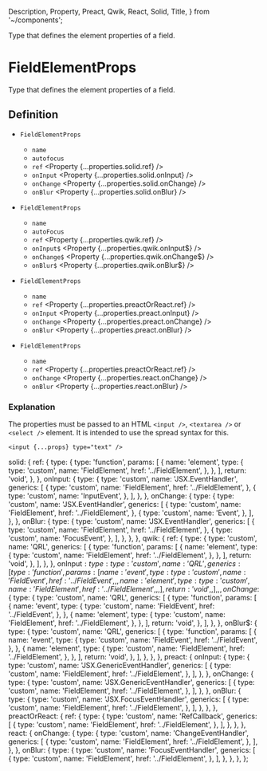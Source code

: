   Description,
  Property,
  Preact,
  Qwik,
  React,
  Solid,
  Title,
} from '~/components';

<Title>FieldElementProps</Title>
<Description>Type that defines the element properties of a field.</Description>

# FieldElementProps

Type that defines the element properties of a field.

## Definition

<Solid block>

- `FieldElementProps` <Property type="object" />
  - `name` <Property type="string" />
  - `autofocus` <Property type="boolean" />
  - `ref` <Property {...properties.solid.ref} />
  - `onInput` <Property {...properties.solid.onInput} />
  - `onChange` <Property {...properties.solid.onChange} />
  - `onBlur` <Property {...properties.solid.onBlur} />

</Solid>

<Qwik block>

- `FieldElementProps` <Property type="object" />
  - `name` <Property type="string" />
  - `autoFocus` <Property type="boolean" />
  - `ref` <Property {...properties.qwik.ref} />
  - `onInput$` <Property {...properties.qwik.onInput$} />
  - `onChange$` <Property {...properties.qwik.onChange$} />
  - `onBlur$` <Property {...properties.qwik.onBlur$} />

</Qwik>

<Preact block>

- `FieldElementProps` <Property type="object" />
  - `name` <Property type="string" />
  - `ref` <Property {...properties.preactOrReact.ref} />
  - `onInput` <Property {...properties.preact.onInput} />
  - `onChange` <Property {...properties.preact.onChange} />
  - `onBlur` <Property {...properties.preact.onBlur} />

</Preact>

<React block>

- `FieldElementProps` <Property type="object" />
  - `name` <Property type="string" />
  - `ref` <Property {...properties.preactOrReact.ref} />
  - `onChange` <Property {...properties.react.onChange} />
  - `onBlur` <Property {...properties.react.onBlur} />

</React>

### Explanation

The properties must be passed to an HTML `<input />`, `<textarea />` or `<select />` element. It is intended to use the spread syntax for this.

```tsx
<input {...props} type="text" />
```

  solid: {
    ref: {
      type: {
        type: 'function',
        params: [
          {
            name: 'element',
            type: {
              type: 'custom',
              name: 'FieldElement',
              href: '../FieldElement',
            },
          },
        ],
        return: 'void',
      },
    },
    onInput: {
      type: {
        type: 'custom',
        name: 'JSX.EventHandler',
        generics: [
          {
            type: 'custom',
            name: 'FieldElement',
            href: '../FieldElement',
          },
          {
            type: 'custom',
            name: 'InputEvent',
          },
        ],
      },
    },
    onChange: {
      type: {
        type: 'custom',
        name: 'JSX.EventHandler',
        generics: [
          {
            type: 'custom',
            name: 'FieldElement',
            href: '../FieldElement',
          },
          {
            type: 'custom',
            name: 'Event',
          },
        ],
      },
    },
    onBlur: {
      type: {
        type: 'custom',
        name: 'JSX.EventHandler',
        generics: [
          {
            type: 'custom',
            name: 'FieldElement',
            href: '../FieldElement',
          },
          {
            type: 'custom',
            name: 'FocusEvent',
          },
        ],
      },
    },
  },
  qwik: {
    ref: {
      type: {
        type: 'custom',
        name: 'QRL',
        generics: [
          {
            type: 'function',
            params: [
              {
                name: 'element',
                type: {
                  type: 'custom',
                  name: 'FieldElement',
                  href: '../FieldElement',
                },
              },
            ],
            return: 'void',
          },
        ],
      },
    },
    onInput$: {
      type: {
        type: 'custom',
        name: 'QRL',
        generics: [
          {
            type: 'function',
            params: [
              {
                name: 'event',
                type: {
                  type: 'custom',
                  name: 'FieldEvent',
                  href: '../FieldEvent',
                },
              },
              {
                name: 'element',
                type: {
                  type: 'custom',
                  name: 'FieldElement',
                  href: '../FieldElement',
                },
              },
            ],
            return: 'void',
          },
        ],
      },
    },
    onChange$: {
      type: {
        type: 'custom',
        name: 'QRL',
        generics: [
          {
            type: 'function',
            params: [
              {
                name: 'event',
                type: {
                  type: 'custom',
                  name: 'FieldEvent',
                  href: '../FieldEvent',
                },
              },
              {
                name: 'element',
                type: {
                  type: 'custom',
                  name: 'FieldElement',
                  href: '../FieldElement',
                },
              },
            ],
            return: 'void',
          },
        ],
      },
    },
    onBlur$: {
      type: {
        type: 'custom',
        name: 'QRL',
        generics: [
          {
            type: 'function',
            params: [
              {
                name: 'event',
                type: {
                  type: 'custom',
                  name: 'FieldEvent',
                  href: '../FieldEvent',
                },
              },
              {
                name: 'element',
                type: {
                  type: 'custom',
                  name: 'FieldElement',
                  href: '../FieldElement',
                },
              },
            ],
            return: 'void',
          },
        ],
      },
    },
  },
  preact: {
    onInput: {
      type: {
        type: 'custom',
        name: 'JSX.GenericEventHandler',
        generics: [
          {
            type: 'custom',
            name: 'FieldElement',
            href: '../FieldElement',
          },
        ],
      },
    },
    onChange: {
      type: {
        type: 'custom',
        name: 'JSX.GenericEventHandler',
        generics: [
          {
            type: 'custom',
            name: 'FieldElement',
            href: '../FieldElement',
          },
        ],
      },
    },
    onBlur: {
      type: {
        type: 'custom',
        name: 'JSX.FocusEventHandler',
        generics: [
          {
            type: 'custom',
            name: 'FieldElement',
            href: '../FieldElement',
          },
        ],
      },
    },
  },
  preactOrReact: {
    ref: {
      type: {
        type: 'custom',
        name: 'RefCallback',
        generics: [
          {
            type: 'custom',
            name: 'FieldElement',
            href: '../FieldElement',
          },
        ],
      },
    },
  },
  react: {
    onChange: {
      type: {
        type: 'custom',
        name: 'ChangeEventHandler',
        generics: [
          {
            type: 'custom',
            name: 'FieldElement',
            href: '../FieldElement',
          },
        ],
      },
    },
    onBlur: {
      type: {
        type: 'custom',
        name: 'FocusEventHandler',
        generics: [
          {
            type: 'custom',
            name: 'FieldElement',
            href: '../FieldElement',
          },
        ],
      },
    },
  },
};
